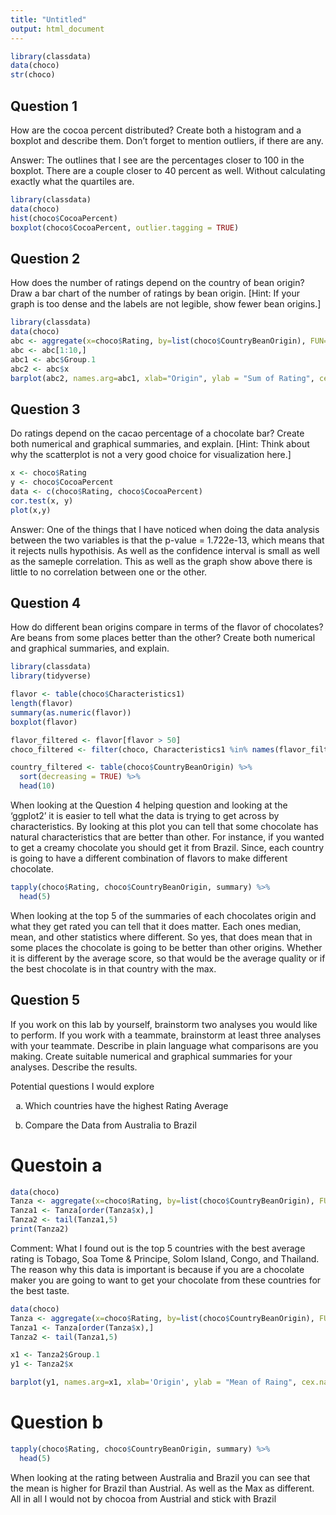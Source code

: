 ```yaml
---
title: "Untitled"
output: html_document
---
```


```r
library(classdata)
data(choco)
str(choco)
```

## Question 1

How are the cocoa percent distributed? Create both a histogram and a boxplot and describe them. Don’t forget to mention outliers, if there are any.

Answer: The outlines that I see are the percentages closer to 100 in the boxplot. There are a couple closer to 40 percent as well. Without calculating exactly what the quartiles are.

```r
library(classdata)
data(choco)
hist(choco$CocoaPercent)
boxplot(choco$CocoaPercent, outlier.tagging = TRUE)
```

## Question 2

How does the number of ratings depend on the country of bean origin? Draw a bar chart of the number of ratings by bean origin. [Hint: If your graph is too dense and the labels are not legible, show fewer bean origins.]

```r
library(classdata)
data(choco)
abc <- aggregate(x=choco$Rating, by=list(choco$CountryBeanOrigin), FUN=sum)
abc <- abc[1:10,]
abc1 <- abc$Group.1
abc2 <- abc$x
barplot(abc2, names.arg=abc1, xlab="Origin", ylab = "Sum of Rating", cex.names = 0.5)
```

## Question 3
Do ratings depend on the cacao percentage of a chocolate bar? Create both numerical and graphical summaries, and explain. [Hint: Think about why the scatterplot is not a very good choice for visualization here.]

```r
x <- choco$Rating
y <- choco$CocoaPercent
data <- c(choco$Rating, choco$CocoaPercent)
cor.test(x, y)
plot(x,y)
```

Answer: One of the things that I have noticed when doing the data analysis between the two variables is that the p-value = 1.722e-13, which means that it rejects nulls hypothisis. As well as the confidence interval is small as well as the sameple correlation. This as well as the graph show above there is little to no correlation between one or the other. 

## Question 4
How do different bean origins compare in terms of the flavor of chocolates? Are beans from some places better than the other? Create both numerical and graphical summaries, and explain.
```r
library(classdata)
library(tidyverse)

flavor <- table(choco$Characteristics1)
length(flavor)
summary(as.numeric(flavor))
boxplot(flavor)

flavor_filtered <- flavor[flavor > 50]
choco_filtered <- filter(choco, Characteristics1 %in% names(flavor_filtered))

country_filtered <- table(choco$CountryBeanOrigin) %>% 
  sort(decreasing = TRUE) %>%
  head(10)

```

When looking at the Question 4 helping question and looking at the 'ggplot2' it is easier to tell what the data is trying to get across by characteristics. By looking at this plot you can tell that some chocolate has natural characteristics that are better than other. For instance, if you wanted to get a creamy chocolate you should get it from Brazil. Since, each country is going to have a different combination of flavors to make different chocolate.
 
 
```r
tapply(choco$Rating, choco$CountryBeanOrigin, summary) %>%
  head(5)
```

When looking at the top 5 of the summaries of each chocolates origin and what they get rated you can tell that it does matter. Each ones median, mean, and other statistics where different. So yes, that does mean that in some places the chocolate is going to be better than other origins. Whether it is different by the average score, so that would be the average quality or if the best chocolate is in that country with the max. 

## Question 5
If you work on this lab by yourself, brainstorm two analyses you would like to perform. If you work with a teammate, brainstorm at least three analyses with your teammate. Describe in plain language what comparisons are you making. Create suitable numerical and graphical summaries for your analyses. Describe the results.

Potential questions I would explore

a. Which countries have the highest Rating Average

b. Compare the Data from Australia to Brazil

# Questoin a

```r
data(choco)
Tanza <- aggregate(x=choco$Rating, by=list(choco$CountryBeanOrigin), FUN=mean)
Tanza1 <- Tanza[order(Tanza$x),]
Tanza2 <- tail(Tanza1,5)
print(Tanza2)

```


Comment: What I found out is the top 5 countries with the best average rating is Tobago, Soa Tome & Principe, Solom Island, Congo, and Thailand. The reason why this data is important is because if you are a chocolate maker you are going to want to get your chocolate from these countries for the best taste.

```r
data(choco)
Tanza <- aggregate(x=choco$Rating, by=list(choco$CountryBeanOrigin), FUN=mean)
Tanza1 <- Tanza[order(Tanza$x),]
Tanza2 <- tail(Tanza1,5)

x1 <- Tanza2$Group.1
y1 <- Tanza2$x

barplot(y1, names.arg=x1, xlab='Origin', ylab = "Mean of Raing", cex.names = 0.5)

```

# Question b

```r
tapply(choco$Rating, choco$CountryBeanOrigin, summary) %>%
  head(5)
```

When looking at the rating between Australia and Brazil you can see that the mean is higher for Brazil than Austrial. As well as the Max as different. All in all I would not by chocoa from Austrial and stick with Brazil